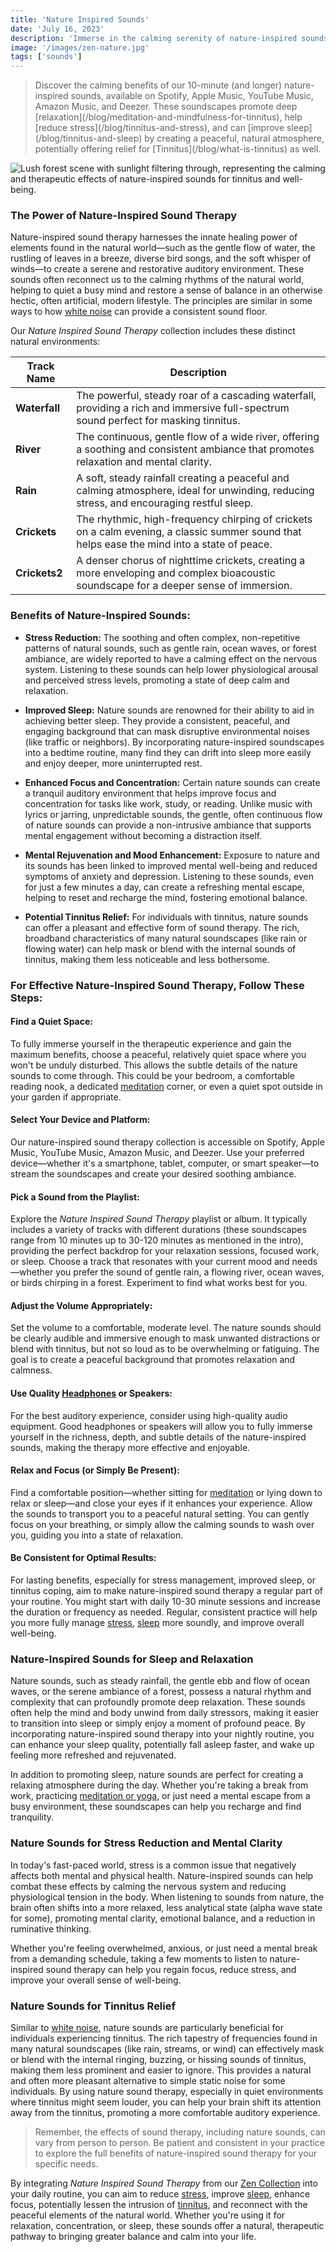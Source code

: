```yaml
---
title: 'Nature Inspired Sounds'
date: 'July 16, 2023'
description: 'Immerse in the calming serenity of nature-inspired sounds, perfect for relaxation and relieving stress in your daily life.'
image: '/images/zen-nature.jpg'
tags: ['sounds']
---
```


<Blockquote>
  Discover the calming benefits of our 10-minute (and longer) nature-inspired
  sounds, available on Spotify, Apple Music, YouTube Music, Amazon Music, and
  Deezer. These soundscapes promote deep
  [relaxation](/blog/meditation-and-mindfulness-for-tinnitus), help [reduce
  stress](/blog/tinnitus-and-stress), and can [improve
  sleep](/blog/tinnitus-and-sleep) by creating a peaceful, natural atmosphere,
  potentially offering relief for [Tinnitus](/blog/what-is-tinnitus) as well.
</Blockquote>

<Image
  src="/images/zen-nature.jpg"
  alt="Lush forest scene with sunlight filtering through, representing the calming and therapeutic effects of nature-inspired sounds for tinnitus and well-being."
/>

<StreamingPlatforms
  spotifyLink="https://open.spotify.com/album/4TGZ7uFgyi4qLg5QFSTJ5J"
  appleMusicLink="https://music.apple.com/us/album/beyond-the-buzz-2/1697744383"
  youtubeMusicLink="https://music.youtube.com/playlist?list=OLAK5uy_kCVFfE1IeLYh-_H_-_A5Rlf05Dwo5ZM2U&si=vXQm_rvwCZ1gKcZ1"
  amazonMusicLink="https://amazon.com/music/player/albums/B0CBZWXDD1"
  deezerLink="https://deezer.page.link/mqfScejSijabHmV3A"
/>

### The Power of Nature-Inspired Sound Therapy

Nature-inspired sound therapy harnesses the innate healing power of elements found in the natural world—such as the gentle flow of water, the rustling of leaves in a breeze, diverse bird songs, and the soft whisper of winds—to create a serene and restorative auditory environment. These sounds often reconnect us to the calming rhythms of the natural world, helping to quiet a busy mind and restore a sense of balance in an otherwise hectic, often artificial, modern lifestyle. The principles are similar in some ways to how [white noise](/blog/the-power-of-white-noise) can provide a consistent sound floor.

Our _Nature Inspired Sound Therapy_ collection includes these distinct natural environments:

| Track Name    | Description                                                                                                                                 |
| ------------- | ------------------------------------------------------------------------------------------------------------------------------------------- |
| **Waterfall** | The powerful, steady roar of a cascading waterfall, providing a rich and immersive full-spectrum sound perfect for masking tinnitus.        |
| **River**     | The continuous, gentle flow of a wide river, offering a soothing and consistent ambiance that promotes relaxation and mental clarity.       |
| **Rain**      | A soft, steady rainfall creating a peaceful and calming atmosphere, ideal for unwinding, reducing stress, and encouraging restful sleep.    |
| **Crickets**  | The rhythmic, high-frequency chirping of crickets on a calm evening, a classic summer sound that helps ease the mind into a state of peace. |
| **Crickets2** | A denser chorus of nighttime crickets, creating a more enveloping and complex bioacoustic soundscape for a deeper sense of immersion.       |

### Benefits of Nature-Inspired Sounds:

- **Stress Reduction:** The soothing and often complex, non-repetitive patterns of natural sounds, such as gentle rain, ocean waves, or forest ambiance, are widely reported to have a calming effect on the nervous system. Listening to these sounds can help lower physiological arousal and perceived stress levels, promoting a state of deep calm and relaxation.

- **Improved Sleep:** Nature sounds are renowned for their ability to aid in achieving better sleep. They provide a consistent, peaceful, and engaging background that can mask disruptive environmental noises (like traffic or neighbors). By incorporating nature-inspired soundscapes into a bedtime routine, many find they can drift into sleep more easily and enjoy deeper, more uninterrupted rest.

- **Enhanced Focus and Concentration:** Certain nature sounds can create a tranquil auditory environment that helps improve focus and concentration for tasks like work, study, or reading. Unlike music with lyrics or jarring, unpredictable sounds, the gentle, often continuous flow of nature sounds can provide a non-intrusive ambiance that supports mental engagement without becoming a distraction itself.

- **Mental Rejuvenation and Mood Enhancement:** Exposure to nature and its sounds has been linked to improved mental well-being and reduced symptoms of anxiety and depression. Listening to these sounds, even for just a few minutes a day, can create a refreshing mental escape, helping to reset and recharge the mind, fostering emotional balance.

- **Potential Tinnitus Relief:** For individuals with tinnitus, nature sounds can offer a pleasant and effective form of sound therapy. The rich, broadband characteristics of many natural soundscapes (like rain or flowing water) can help mask or blend with the internal sounds of tinnitus, making them less noticeable and less bothersome.

### For Effective Nature-Inspired Sound Therapy, Follow These Steps:

#### <Highlighter>Find a Quiet Space:</Highlighter>

To fully immerse yourself in the therapeutic experience and gain the maximum benefits, choose a peaceful, relatively quiet space where you won't be unduly disturbed. This allows the subtle details of the nature sounds to come through. This could be your bedroom, a comfortable reading nook, a dedicated [meditation](/blog/meditation-and-mindfulness-for-tinnitus) corner, or even a quiet spot outside in your garden if appropriate.

#### <Highlighter>Select Your Device and Platform:</Highlighter>

Our nature-inspired sound therapy collection is accessible on Spotify, Apple Music, YouTube Music, Amazon Music, and Deezer. Use your preferred device—whether it's a smartphone, tablet, computer, or smart speaker—to stream the soundscapes and create your desired soothing ambiance.

#### <Highlighter>Pick a Sound from the Playlist:</Highlighter>

Explore the _Nature Inspired Sound Therapy_ playlist or album. It typically includes a variety of tracks with different durations (these soundscapes range from 10 minutes up to 30-120 minutes as mentioned in the intro), providing the perfect backdrop for your relaxation sessions, focused work, or sleep. Choose a track that resonates with your current mood and needs—whether you prefer the sound of gentle rain, a flowing river, ocean waves, or birds chirping in a forest. Experiment to find what works best for you.

<AdComponent />

#### <Highlighter>Adjust the Volume Appropriately:</Highlighter>

Set the volume to a comfortable, moderate level. The nature sounds should be clearly audible and immersive enough to mask unwanted distractions or blend with tinnitus, but not so loud as to be overwhelming or fatiguing. The goal is to create a peaceful background that promotes relaxation and calmness.

#### <Highlighter>Use Quality [Headphones](/blog/noise-canceling-headphones-for-tinnitus) or Speakers:</Highlighter>

For the best auditory experience, consider using high-quality audio equipment. Good headphones or speakers will allow you to fully immerse yourself in the richness, depth, and subtle details of the nature-inspired sounds, making the therapy more effective and enjoyable.

#### <Highlighter>Relax and Focus (or Simply Be Present):</Highlighter>

Find a comfortable position—whether sitting for [meditation](/blog/meditation-and-mindfulness-for-tinnitus) or lying down to relax or sleep—and close your eyes if it enhances your experience. Allow the sounds to transport you to a peaceful natural setting. You can gently focus on your breathing, or simply allow the calming sounds to wash over you, guiding you into a state of relaxation.

#### <Highlighter>Be Consistent for Optimal Results:</Highlighter>

For lasting benefits, especially for stress management, improved sleep, or tinnitus coping, aim to make nature-inspired sound therapy a regular part of your routine. You might start with daily 10-30 minute sessions and increase the duration or frequency as needed. Regular, consistent practice will help you more fully manage [stress](/blog/tinnitus-and-stress), [sleep](/blog/tinnitus-and-sleep) more soundly, and improve overall well-being.

### Nature-Inspired Sounds for Sleep and Relaxation

Nature sounds, such as steady rainfall, the gentle ebb and flow of ocean waves, or the serene ambiance of a forest, possess a natural rhythm and complexity that can profoundly promote deep relaxation. These sounds often help the mind and body unwind from daily stressors, making it easier to transition into sleep or simply enjoy a moment of profound peace. By incorporating nature-inspired sound therapy into your nightly routine, you can enhance your sleep quality, potentially fall asleep faster, and wake up feeling more refreshed and rejuvenated.

In addition to promoting sleep, nature sounds are perfect for creating a relaxing atmosphere during the day. Whether you're taking a break from work, practicing [meditation or yoga](/blog/meditation-and-mindfulness-for-tinnitus), or just need a mental escape from a busy environment, these soundscapes can help you recharge and find tranquility.

<AdComponent />

### Nature Sounds for Stress Reduction and Mental Clarity

In today's fast-paced world, stress is a common issue that negatively affects both mental and physical health. Nature-inspired sounds can help combat these effects by calming the nervous system and reducing physiological tension in the body. When listening to sounds from nature, the brain often shifts into a more relaxed, less analytical state (alpha wave state for some), promoting mental clarity, emotional balance, and a reduction in ruminative thinking.

Whether you're feeling overwhelmed, anxious, or just need a mental break from a demanding schedule, taking a few moments to listen to nature-inspired sound therapy can help you regain focus, reduce stress, and improve your overall sense of well-being.

### Nature Sounds for Tinnitus Relief

Similar to [white noise](/blog/the-power-of-white-noise), nature sounds are particularly beneficial for individuals experiencing tinnitus. The rich tapestry of frequencies found in many natural soundscapes (like rain, streams, or wind) can effectively mask or blend with the internal ringing, buzzing, or hissing sounds of tinnitus, making them less prominent and easier to ignore. This provides a natural and often more pleasant alternative to simple static noise for some individuals. By using nature sound therapy, especially in quiet environments where tinnitus might seem louder, you can help your brain shift its attention away from the tinnitus, promoting a more comfortable auditory experience.

<Blockquote>
  Remember, the effects of sound therapy, including nature sounds, can vary from
  person to person. Be patient and consistent in your practice to explore the
  full benefits of nature-inspired sound therapy for your specific needs.
</Blockquote>

By integrating _Nature Inspired Sound Therapy_ from our [Zen Collection](/zen) into your daily routine, you can aim to reduce [stress](/blog/tinnitus-and-stress), improve [sleep](/blog/tinnitus-and-sleep), enhance focus, potentially lessen the intrusion of [tinnitus](/blog/managing-tinnitus), and reconnect with the peaceful elements of the natural world. Whether you're using it for relaxation, concentration, or sleep, these sounds offer a natural, therapeutic pathway to bringing greater balance and calm into your life.
